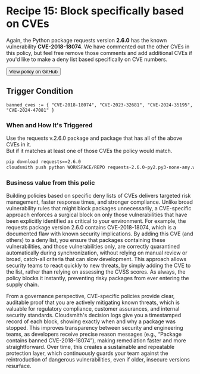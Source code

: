 
# Recipe 15: Block specifically based on CVEs

Again, the Python package requests version **2.6.0** has the known vulnerability **CVE-2018-18074**. We have commented out the other CVEs in this policy, but feel free remove those comments and add additional CVEs if you'd like to make a deny list based specifically on CVE numbers.

<RemoteCodeBlock
  lang="rego"
  src="https://raw.githubusercontent.com/cloudsmith-io/rego-recipes/refs/heads/main/recipe-15/policy.rego"
/>

<Button href="https://github.com/cloudsmith-io/rego-recipes/blob/main/recipe-1/policy.rego" withArrow>
   <Icon title="View" name="github"/>
   View policy on GitHub
  </Button>

## Trigger Condition

```rego
banned_cves := { "CVE-2018-18074", "CVE-2023-32681", "CVE-2024-35195", "CVE-2024-47081" }
```

### When and How It's Triggered
  
Use the requests v.2.6.0 package and package that has all of the above CVEs in it.   
But if it matches at least one of those CVEs the policy would match.

```bash
pip download requests==2.6.0  
cloudsmith push python WORKSPACE/REPO requests-2.6.0-py2.py3-none-any.whl \-k "API_KEY"
```

### Business value from this polic
  
Building policies based on specific deny lists of CVEs delivers targeted risk management, faster response times, and stronger compliance. Unlike broad vulnerability rules that might block packages unnecessarily, a CVE-specific approach enforces a surgical block on only those vulnerabilities that have been explicitly identified as critical to your environment. For example, the requests package version 2.6.0 contains CVE-2018-18074, which is a documented flaw with known security implications. By adding this CVE (and others) to a deny list, you ensure that packages containing these vulnerabilities, and those vulnerabilities only, are correctly quarantined automatically during synchronization, without relying on manual review or broad, catch-all criteria that can slow development. This approach allows security teams to react quickly to new threats, by simply adding the CVE to the list, rather than relying on assessing the CVSS scores. As always, the policy blocks it instantly, preventing risky packages from ever entering the supply chain.

From a governance perspective, CVE-specific policies provide clear, auditable proof that you are actively mitigating known threats, which is valuable for regulatory compliance, customer assurances, and internal security standards. Cloudsmith's decision logs give you a timestamped record of each block, showing exactly when and why a package was stopped. This improves transparency between security and engineering teams, as developers receive precise reason messages (e.g., “Package contains banned CVE-2018-18074”), making remediation faster and more straightforward. Over time, this creates a sustainable and repeatable protection layer, which continuously guards your team against the reintroduction of dangerous vulnerabilities, even if older, insecure versions resurface.



